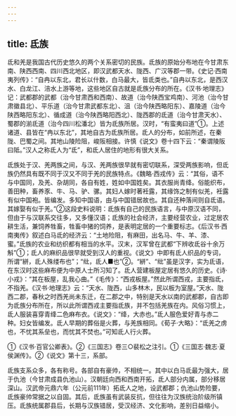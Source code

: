 ```yaml
---
---
---
```

title: 氐族
---



氐和羌是我国古代历史悠久的两个关系密切的民族。氐族的原始分布地在今甘肃东南、陕西西南、四川西北地区，即汉武都天水、陇西、广汉等郡一带。《史记·西南夷列传》：“自冉以东北，君长以什数，白马最大，皆氐类也。”自冉以东北，是西汉水、白龙江、涪水上游等地，这些地区自古就是氐族分布的所在。《汉书·地理志》记：武都郡的武都（治今甘肃西和西南）、故道（治今陕西宝鸡南）、河池（治今甘肃徽县北）、平乐道（治今甘肃武都东北）、沮（治今陕西略阳东）、嘉陵道（治今陕西略阳东北）、循成道（治今陕西略阳西北）、陇西郡的氐道（治今甘肃天水）、蜀郡的湔氐道（治今四川松潘北）皆为氐族所居。汉时，“有蛮夷曰道”①。上述诸道、县皆在“冉以东北”，其地自古为氐族所居。氐人的分布，如前所述，在秦陇、巴蜀之间。其地山陵险阻，峻阪相接。许慎《说文》卷十四下云：“秦谓陵阪曰阺。”汉人之称氐人为“氐”，和氐人居住的地形有很大关系。

氐族处于汉、羌两族之间，与汉、羌两族很早就有密切联系，深受两族影响，但氐族仍然具有既不同于汉又不同于羌的民族特点。《魏略·西戎传》云：“其俗，语不与中国同，及羌、杂胡同，各自有姓，姓如中国姓矣。其衣服尚青绛。俗能织布，善田种，畜养豕、牛、马、驴、骡。其妇人嫁时著衽露，其缘饰之制有似羌，衽露有似中国袍。皆编发。多知中国语，由与中国错居故也。其自还种落间则自氐语。其嫁娶有似于羌。”②这段史料说明：氐族有自己的民族语言，与中原汉语不同，但由于与汉联系交往多，又多懂汉语；氐族的社会经济，主要经营农业，过定居农耕生活，兼饲养牲畜，牲畜中猪的饲养，是表明定居的一个重要标志。《后汉书·西南夷传》叙述白马氐的经济云：“土地险阻，有麻田，出名马、牛、羊、漆、蜜。”氐族的农业和纺织都有相当的水平。汉末，汉军曾在武都“下辨收氐谷十余万斛”①；氐人的麻织品很早就受到汉人的重视。《说文》中即有氐人织品的专词，所谓“絣，氐人殊缕布也”；“纰，氐人■也”②。“絣”、“纰”虽是汉字，实为氐语，在东汉时这些麻布便为中原人士所习知了。氐人营建板屋定居有悠久的历史。《诗·小戎》：“其在板屋，乱我心曲。”《毛传》：“西戎板屋。”然此所谓西戎，主要指氐，不指羌。《汉书·地理志》云：“天水、陇西，山多林木，民以板为室屋。”天水、陇西二郡，春秋之时西羌尚未东迁，在二郡之中，特别是天水以南的武都郡，自古即为氐族分布所在，所以此所谓西戎主要指氐族，并不包括羌族在内。风俗习惯上，氐人服装喜穿青绛二色麻布衣。《说文》：“绛，大赤也。”氐人服色爱好青与赤二种。妇女皆编发。氐人早期的葬俗是火葬，与羌族相同。《荀子·大略》：“氐羌之虏也，不忧其系垒也，而忧其不焚也。”可知氐人行火葬。

①《汉书·百官公卿表》。②《三国志》卷三○裴松之注引。①《三国志·魏志·夏侯渊传》。②《说文》第十三，系部。

氐族支系众多，各有称号。各部自有豪帅，不相统一。其中以白马氐最为强大，居于仇池（今甘肃成县仇池山）。汉朝廷向西和西南开拓，氐人部分内属，部分移居深山。汉武帝元鼎六年（公元前111年）拓氐人之地，设武都郡；仇池山势险要，氐族豪帅常据之以自固。其后，氐族虽有武装反抗，但往往为汉族统治阶级所镇压。氐族统属郡县后，长期与汉族错居，受汉经济、文化影响，差别日益缩小。